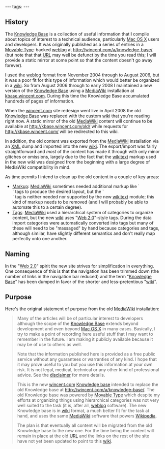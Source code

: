 ---
tags:
---
== History ==

The [[Knowledge Base]] is a collection of useful information that I compile about topics of interest to a technical audience, particularly [[Mac OS X]] users and developers. It was originally published as a series of entries in a [[Movable Type]]-backed [[weblog]] at http://wincent.com/a/knowledge-base/ (but note that that [[URL]] may well be defunct by the time you read this; I will provide a static mirror at some point so that the content doesn't go away forever).

I used the [[weblog]] format from November 2004 through to August 2006, but it was a poor fit for this type of information which would better be organized in a [[wiki]]. So from August 2006 through to early 2008 I maintained a new version of the [[Knowledge Base]] using a [[MediaWiki]] installation at [http://kbase.wincent.com/ kbase.wincent.com]. During this time the Knowledge Base accumulated hundreds of pages of information.

When the [http://wincent.com/ wincent.com] site redesign went live in April 2008 the old [[Knowledge Base]] was replaced with the custom [[wiki]] that you're reading right now. A static mirror of the old [[MediaWiki]] content will continue to be available at http://kbase.wincent.com/old/ while requests for http://kbase.wincent.com/ will be redirected to this wiki.

In addition, the old content was exported from the [[MediaWiki]] installation via an [[XML]] dump and imported into the new [[wiki]]. The export/import was fairly straightforward and ''most'' of the content has made it through with only minor glitches or omissions, largely due to the fact that the [[wikitext]] markup used in the new wiki was designed from the beginning with a large degree of MediaWiki compatibility in mind.

As time permits I intend to clean up the old content in a couple of key areas:

* [[Markup]]: [[MediaWiki]] sometimes needed additional markup like `<br />` tags to produce the desired layout, but the `<br />` tag is neither needed nor supported by the new [[wikitext]] module; this kind of markup needs to be removed (and I will probably be able to automate this to a certain degree).
* [[Tags]]: [[MediaWiki]] used a hierarchical system of categories to organize content, but the new [[wiki]] uses "[[Web 2.0]]"-style tags. During the data import categories were automatically converted into tags but many of these will need to be "massaged" by hand because categories and tags, although similar, have slightly different semantics and don't really map perfectly onto one another.

== Naming ==

In the "[[Web 2.0]]" spirit the new site strives for simplification in everything. One consequence of this is that the navigation has been trimmed down (the number of links in the navigation bar reduced) and the term "[[Knowledge Base]]" has been dumped in favor of the shorter and less-pretentious "[[wiki]]".

== Purpose ==

Here's the original statement of purpose from the old [[MediaWiki]] installation:

<blockquote>Many of the articles will be of particular interest to developers although the scope of the [[Knowledge Base]] extends beyond development and even beyond [[Mac OS X]] in many cases. Basically, I try to make a point of recording here useful stuff that I may want to remember in the future. I am making it publicly available because it may be of use to others as well.

Note that the information published here is provided as a free public service without any guarantees or warranties of any kind. I hope that it may prove useful to you but you use this information at your own risk. It is not legal, medical, technical or any other kind of professional advice. See the [[disclaimer]] for more details.

This is the new [[wincent.com]] [[Knowledge base]] intended to replace the old Knowledge base at [http://wincent.com/a/knowledge-base/ http://wincent.com/a/knowledge-base/]. The old Knowledge base was powered by [[Movable Type]] which despite my efforts at organizing things using hierarchical categories was not very well suited to the task (it is, after all, [[weblog]] software). The new Knowledge base is in [[wiki]] format, a much better fit for the task at hand, and uses the same [[MediaWiki]] software that powers [[Wikipedia]].

The plan is that eventually all content will be migrated from the old Knowledge base to the new one. For the time being the content will remain in place at the old [[URL]] and the links on the rest of the site have not yet been updated to point to this [[wiki]].</blockquote>
